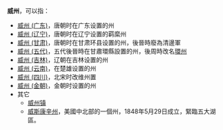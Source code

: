 '''威州'''，可以指：
*[[威州_(广东)|威州 (广东)]]，唐朝时在广东设置的州
*[[威州_(辽宁)|威州 (辽宁)]]，唐朝时在辽宁设置的羁縻州
*[[威州_(甘肃)|威州 (甘肃)]]，唐朝时在甘肃环县设置的州，後晉時廢為清邊軍
*[[环州_(后周)|威州 (五代)]]，五代後晉時在甘肅環縣設置的州，後周時改名[[环州_(后周)|環州]]
*[[威州_(吉林)|威州 (吉林)]]，辽朝在吉林设置的州
*[[威州_(云南)|威州 (云南)]]，在楚雄设置的州
*[[威州_(四川)|威州 (四川)]]，北宋时改维州置
*[[威州_(金朝)|威州 (金朝)]]，金朝时设置的州
*其它
**[[威州镇|威州镇]]
**[[威斯康辛州|威斯康辛州]]，美國中北部的一個州，1848年5月29日成立，緊臨五大湖區。

{{Disambig|W|cat=二字中国州名消歧义}}
{{Disambig|W|cat=二字美國州名消歧义}}